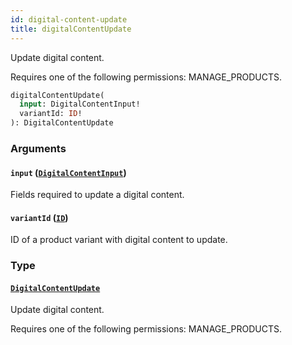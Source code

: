 ```yaml
---
id: digital-content-update
title: digitalContentUpdate
---
```


Update digital content.

Requires one of the following permissions: MANAGE_PRODUCTS.

```graphql
digitalContentUpdate(
  input: DigitalContentInput!
  variantId: ID!
): DigitalContentUpdate
```

### Arguments

#### `input` ([`DigitalContentInput`](../../../developer/api-reference/inputs/digital-content-input))

Fields required to update a digital content.

#### `variantId` ([`ID`](../../../developer/api-reference/scalars/id))

ID of a product variant with digital content to update.

### Type

#### [`DigitalContentUpdate`](../../../developer/api-reference/objects/digital-content-update)

Update digital content.

Requires one of the following permissions: MANAGE_PRODUCTS.
